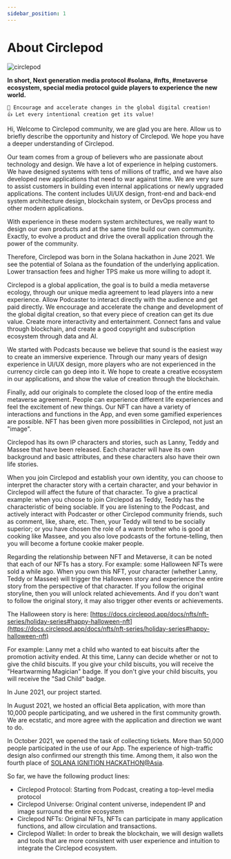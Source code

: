 ```yaml
---
sidebar_position: 1
---
```


# About Circlepod

![circlepod](/img/about/Banner_春.png)

**In short, Next generation media protocol #solana, #nfts, #metaverse ecosystem, special media protocol guide players to experience the new world.**

```
🚀 Encourage and accelerate changes in the global digital creation!
👍 Let every intentional creation get its value!
```

Hi, Welcome to Circlepod community, we are glad you are here. Allow us to briefly describe the opportunity and history of Circlepod. We hope you have a deeper understanding of Circlepod.

Our team comes from a group of believers who are passionate about technology and design. We have a lot of experience in helping customers. We have designed systems with tens of millions of traffic, and we have also developed new applications that need to war against time. We are very sure to assist customers in building even internal applications or newly upgraded applications. The content includes UI/UX design, front-end and back-end system architecture design, blockchain system, or DevOps process and other modern applications.

With experience in these modern system architectures, we really want to design our own products and at the same time build our own community. Exactly, to evolve a product and drive the overall application through the power of the community.

Therefore, Circlepod was born in the Solana hackathon in June 2021. We see the potential of Solana as the foundation of the underlying application. Lower transaction fees and higher TPS make us more willing to adopt it.

Circlepod is a global application, the goal is to build a media metaverse ecology, through our unique media agreement to lead players into a new experience. Allow Podcaster to interact directly with the audience and get paid directly. We encourage and accelerate the change and development of the global digital creation, so that every piece of creation can get its due value. Create more interactivity and entertainment. Connect fans and value through blockchain, and create a good copyright and subscription ecosystem through data and AI.

We started with Podcasts because we believe that sound is the easiest way to create an immersive experience. Through our many years of design experience in UI/UX design, more players who are not experienced in the currency circle can go deep into it. We hope to create a creative ecosystem in our applications, and show the value of creation through the blockchain.

Finally, add our originals to complete the closed loop of the entire media metaverse agreement. People can experience different life experiences and feel the excitement of new things. Our NFT can have a variety of interactions and functions in the App, and even some gamified experiences are possible. NFT has been given more possibilities in Circlepod, not just an "image".

Circlepod has its own IP characters and stories, such as Lanny, Teddy and Massee that have been released. Each character will have its own background and basic attributes, and these characters also have their own life stories.

When you join Circlepod and establish your own identity, you can choose to interpret the character story with a certain character, and your behavior in Circlepod will affect the future of that character. To give a practical example: when you choose to join Circlepod as Teddy, Teddy has the characteristic of being sociable. If you are listening to the Podcast, and actively interact with Podcaster or other Circlepod community friends, such as comment, like, share, etc. Then, your Teddy will tend to be socially superior; or you have chosen the role of a warm brother who is good at cooking like Massee, and you also love podcasts of the fortune-telling, then you will become a fortune cookie maker people.

Regarding the relationship between NFT and Metaverse, it can be noted that each of our NFTs has a story. For example: some Halloween NFTs were sold a while ago. When you own this NFT, your character (whether Lanny, Teddy or Massee) will trigger the Halloween story and experience the entire story from the perspective of that character. If you follow the original storyline, then you will unlock related achievements. And if you don't want to follow the original story, it may also trigger other events or achievements.

The Halloween story is here: [https://docs.circlepod.app/docs/nfts/nft-series/holiday-series#happy-halloween-nft](https://docs.circlepod.app/docs/nfts/nft-series/holiday-series#happy-halloween-nft)

For example: Lanny met a child who wanted to eat biscuits after the promotion activity ended. At this time, Lanny can decide whether or not to give the child biscuits. If you give your child biscuits, you will receive the "Heartwarming Magician" badge. If you don't give your child biscuits, you will receive the "Sad Child" badge.

In June 2021, our project started.

In August 2021, we hosted an official Beta application, with more than 10,000 people participating, and we ushered in the first community growth. We are ecstatic, and more agree with the application and direction we want to do.

In October 2021, we opened the task of collecting tickets. More than 50,000 people participated in the use of our App. The experience of high-traffic design also confirmed our strength this time. Among them, it also won the fourth place of [SOLANA IGNITION HACKATHON@Asia](https://hackerlink.io/zh/grant/Solana/H9Mo1aNgz1Xcqirvt3b6g8xSPxgkcTMjEVfyGcG6pFsh).

So far, we have the following product lines:
* Circlepod Protocol: Starting from Podcast, creating a top-level media protocol
* Circlepod Universe: Original content universe, independent IP and image surround the entire ecosystem
* Circlepod NFTs: Original NFTs, NFTs can participate in many application functions, and allow circulation and transactions.
* Circlepod Wallet: In order to break the blockchain, we will design wallets and tools that are more consistent with user experience and intuition to integrate the Circlepod ecosystem.